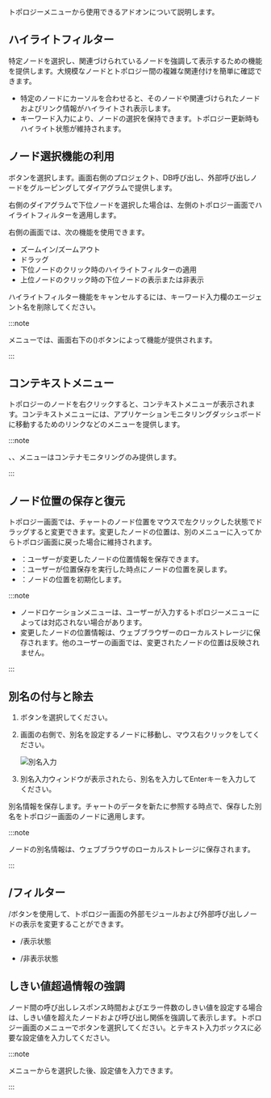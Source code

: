 トポロジーメニューから使用できるアドオンについて説明します。

## ハイライトフィルター

特定ノードを選択し、関連づけられているノードを強調して表示するための機能を提供します。大規模なノードとトポロジー間の複雑な関連付けを簡単に確認できます。

<ImgLang img='topology-highlight.png' desc='ハイライトフィルター' />

- 特定のノードにカーソルを合わせると、そのノードや関連づけられたノードおよびリンク情報がハイライトされ表示します。
- キーワード入力により、ノードの選択を保持できます。トポロジー更新時もハイライト状態が維持されます。

## ノード選択機能の利用

<Cmdname sid="node_selection" className="uitext" />ボタンを選択します。画面右側のプロジェクト、DB呼び出し、外部呼び出しノードをグルーピングしてダイアグラムで提供します。

<ImgLang img='topology-select-node.png' desc='ノード選択' />

右側のダイアグラムで下位ノードを選択した場合は、左側のトポロジー画面でハイライトフィルターを適用します。

<ImgLang img='topology-select-node-agent.png' desc='ノード選択' />

右側の画面では、次の機能を使用できます。

- ズームイン/ズームアウト
- ドラッグ
- 下位ノードのクリック時のハイライトフィルターの適用
- 上位ノードのクリック時の下位ノードの表示または非表示

ハイライトフィルター機能をキャンセルするには、キーワード入力欄のエージェント名を削除してください。

:::note

<Cmdname sid="side_groupStatTopology" className="uitext" />メニューでは、画面右下の<Cmdname sid="node_selection" className="uitext" /><span class='uitext'>(</span><Cmdname sid="double_click" className="uitext" /><span class='uitext'>)</span>ボタンによって機能が提供されます。

:::

## コンテキストメニュー

トポロジーのノードを右クリックすると、コンテキストメニューが表示されます。コンテキストメニューには、アプリケーションモニタリングダッシュボードに移動するためのリンクなどのメニューを提供します。

<ImgLang img='context_menu.png' desc='コンテキストメニュー' />

:::note

<Cmdname sid="containerMap" className="uitext" />、<Cmdname sid="node_resource" className="uitext" />、<Cmdname sid="container_resource" className="uitext" />メニューはコンテナモニタリングのみ提供します。

:::

## ノード位置の保存と復元

トポロジー画面では、チャートのノード位置をマウスで左クリックした状態でドラッグすると変更できます。変更したノードの位置は、別のメニューに入ってからトポロジ画面に戻った場合に維持されます。

- <Cmdname sid="save_position" className="uitext" />：ユーザーが変更したノードの位置情報を保存できます。
- <Cmdname sid="load_position" className="uitext" />：ユーザーが位置保存を実行した時点にノードの位置を戻します。
- <Cmdname sid="clear_position" className="uitext" />：ノードの位置を初期化します。

:::note

- ノードロケーションメニューは、ユーザーが入力するトポロジーメニューによっては対応されない場合があります。
- 変更したノードの位置情報は、ウェブブラウザーのローカルストレージに保存されます。他のユーザーの画面では、変更されたノードの位置は反映されません。

:::

## 別名の付与と除去

1. <Cmdname sid="node_selection" className="uitext" />ボタンを選択してください。

2. 画面の右側で、別名を設定するノードに移動し、マウス右クリックをしてください。

   ![別名入力](/img/node-custom-name.png)

3. 別名入力ウィンドウが表示されたら、別名を入力してEnterキーを入力してください。

別名情報を保存します。チャートのデータを新たに参照する時点で、保存した別名をトポロジー画面のノードに適用します。

:::note

ノードの別名情報は、ウェブブラウザのローカルストレージに保存されます。

:::

## <Cmdname sid="show_inbound_node" />/<Cmdname sid="show_outbound_node" />フィルター

<Cmdname sid="show_inbound_node" className="uitext" />/<Cmdname sid="show_outbound_node" className="uitext" />ボタンを使用して、トポロジー画面の外部モジュールおよび外部呼び出しノードの表示を変更することができます。

- <Cmdname sid="show_inbound_node" />/<Cmdname sid="show_outbound_node" />表示状態

  <ImgLang img='inbound_outbound_displayed.png' desc='インバウンド/システム呼出しの表示状態' />

- <Cmdname sid="show_inbound_node" />/<Cmdname sid="show_outbound_node" />非表示状態

  <ImgLang img='inbound_outbound_hidden.png' desc='インバウンド/システム呼出しの非表示状態' />

## しきい値超過情報の強調

ノード間の呼び出しレスポンス時間およびエラー件数のしきい値を設定する場合は、しきい値を超えたノードおよび呼び出し関係を強調して表示します。トポロジー画面のメニューで<Cmdname sid="warning_sign" className="uitext" />ボタンを選択してください。<Cmdname sid="response_time(ms)" className="uitext" />と<Cmdname sid="error_count" className="uitext" />テキスト入力ボックスに必要な設定値を入力してください。

<ImgLang img='threshold_emphasized.png' desc='しきい値を超過する情報を強調' />

:::note

<Cmdname sid="application_topology" className="uitext" />メニューから<Cmdname sid="warning_sign" className="uitext" />を選択した後、設定値を入力できます。

:::
